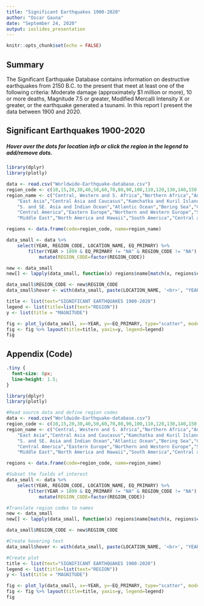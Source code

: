 ---
title: "Significant Earthquakes 1900-2020"
author: "Oscar Gauna"
date: "September 24, 2020"
output: ioslides_presentation
---
<style>
p.caption {
  font-size: 0.6em;
}
</style>
```{r setup, include=FALSE}
knitr::opts_chunk$set(echo = FALSE)
```

## Summary

The Significant Earthquake Database contains information on destructive earthquakes from 2150 B.C. to the present that meet at least one of the following criteria: Moderate damage (approximately $1 million or more), 10 or more deaths, Magnitude 7.5 or greater, Modified Mercalli Intensity X or greater, or the earthquake generated a tsunami. In this report I present the data between 1900 and 2020.

## Significant Earthquakes 1900-2020
##### Hover over the dots for location info or click the region in the legend to add/remove dots.
```{r plot, echo=FALSE, message=FALSE, warning=FALSE, fig.cap='Data source: National Geophysical Data Center / World Data Service (NGDC/WDS): Significant Earthquake Database. National Geophysical Data Center, NOAA. doi:10.7289/V5TD9V7K'}
library(dplyr)
library(plotly)

data <- read.csv("Worldwide-Earthquake-database.csv")
region_code <- c(10,15,20,30,40,50,60,70,80,90,100,110,120,130,140,150,160,170)
region_name <- c("Central, Western and S. Africa","Northern Africa","Antarctica",
    "East Asia","Central Asia and Caucasus","Kamchatka and Kuril Islands",
    "S. and SE. Asia and Indian Ocean","Atlantic Ocean","Bering Sea","Caribbean",
    "Central America","Eastern Europe","Northern and Western Europe","Southern Europe",
    "Middle East","North America and Hawaii","South America","Central and South Pacific")

regions <- data.frame(code=region_code, name=region_name)

data_small <- data %>%
    select(YEAR, REGION_CODE, LOCATION_NAME, EQ_PRIMARY) %>%
        filter(YEAR > 1899 & EQ_PRIMARY != "NA" & REGION_CODE != "NA") %>%
            mutate(REGION_CODE=factor(REGION_CODE))

new <- data_small
new[] <- lapply(data_small, function(x) regions$name[match(x, regions$code)])

data_small$REGION_CODE <- new$REGION_CODE
data_small$hover <- with(data_small, paste(LOCATION_NAME, '<br>', "YEAR:", YEAR, '<br>', "MAGNITUDE:", EQ_PRIMARY))

title <- list(text="SIGNIFICANT EARTHQUAKES 1900-2020")
legend <- list(title=list(text="REGION"))
y <- list(title = "MAGNITUDE")

fig <- plot_ly(data_small, x=~YEAR, y=~EQ_PRIMARY, type="scatter", mode="markers", color=~REGION_CODE, text=~hover)
fig <- fig %>% layout(title=title, yaxis=y, legend=legend)
fig
```

## Appendix (Code)
```{css, echo = FALSE}
.tiny {
  font-size: 8px;
  line-height: 1.5;
}
```
```{r class.source="tiny", echo=TRUE, message=FALSE, warning=FALSE, eval=FALSE}
library(dplyr)
library(plotly)

#Read source data and define region codes
data <- read.csv("Worldwide-Earthquake-database.csv")
region_code <- c(10,15,20,30,40,50,60,70,80,90,100,110,120,130,140,150,160,170)
region_name <- c("Central, Western and S. Africa","Northern Africa","Antarctica",
    "East Asia","Central Asia and Caucasus","Kamchatka and Kuril Islands",
    "S. and SE. Asia and Indian Ocean","Atlantic Ocean","Bering Sea","Caribbean",
    "Central America","Eastern Europe","Northern and Western Europe","Southern Europe",
    "Middle East","North America and Hawaii","South America","Central and South Pacific")

regions <- data.frame(code=region_code, name=region_name)

#Subset the fields of interest
data_small <- data %>%
    select(YEAR, REGION_CODE, LOCATION_NAME, EQ_PRIMARY) %>%
        filter(YEAR > 1899 & EQ_PRIMARY != "NA" & REGION_CODE != "NA") %>%
            mutate(REGION_CODE=factor(REGION_CODE))

#Translate region codes to names
new <- data_small
new[] <- lapply(data_small, function(x) regions$name[match(x, regions$code)])

data_small$REGION_CODE <- new$REGION_CODE

#Create hovering text
data_small$hover <- with(data_small, paste(LOCATION_NAME, '<br>', "YEAR:", YEAR, '<br>', "MAGNITUDE:", EQ_PRIMARY))

#Create plot
title <- list(text="SIGNIFICANT EARTHQUAKES 1900-2020")
legend <- list(title=list(text="REGION"))
y <- list(title = "MAGNITUDE")

fig <- plot_ly(data_small, x=~YEAR, y=~EQ_PRIMARY, type="scatter", mode="markers", color=~REGION_CODE, text=~hover)
fig <- fig %>% layout(title=title, yaxis=y, legend=legend)
fig
```